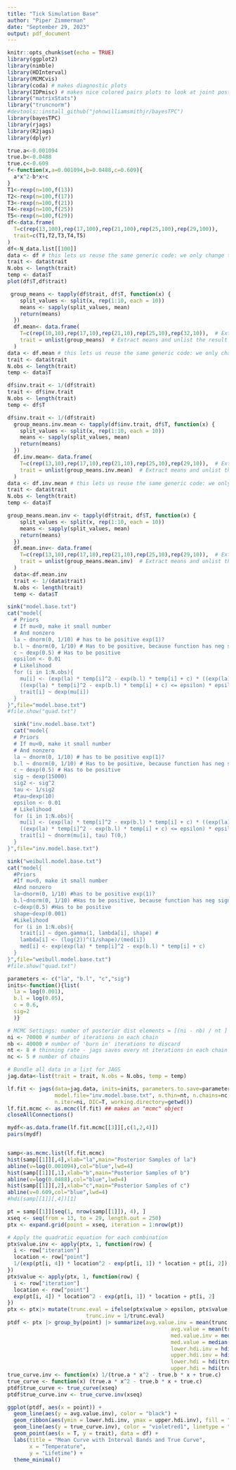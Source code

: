 ```yaml
---
title: "Tick Simulation Base"
author: "Piper Zimmerman"
date: "September 29, 2023"
output: pdf_document
---
```


```r
knitr::opts_chunk$set(echo = TRUE)
library(ggplot2)
library(nimble)
library(HDInterval)
library(MCMCvis)
library(coda) # makes diagnostic plots
library(IDPmisc) # makes nice colored pairs plots to look at joint posteriors
library("matrixStats")
library("truncnorm")
#devtools::install_github("johnwilliamsmithjr/bayesTPC")
library(bayesTPC)
library(rjags)
library(R2jags)
library(dplyr)
```

```r
true.a<-0.001094
true.b<-0.0488
true.c<-0.609
f<-function(x,a=0.001094,b=0.0488,c=0.609){
  a*x^2-b*x+c
}
T1<-rexp(n=100,f(13))
T2<-rexp(n=100,f(17))
T3<-rexp(n=100,f(21))
T4<-rexp(n=100,f(25))
T5<-rexp(n=100,f(29))
df<-data.frame(
  T=c(rep(13,100),rep(17,100),rep(21,100),rep(25,100),rep(29,100)),
  trait=c(T1,T2,T3,T4,T5)
)
df<-N_data.list[[100]]
data <- df # this lets us reuse the same generic code: we only change this first line
trait <- data$trait
N.obs <- length(trait)
temp <- data$T
plot(df$T,df$trait)
```

```r
 group_means <- tapply(df$trait, df$T, function(x) {
    split_values <- split(x, rep(1:10, each = 10))
    means <- sapply(split_values, mean)
    return(means)
  })
  df.mean<- data.frame(
    T=c(rep(10,10),rep(17,10),rep(21,10),rep(25,10),rep(32,10)),  # Extract T values as numeric
    trait = unlist(group_means)  # Extract means and unlist the result
  )
data <- df.mean # this lets us reuse the same generic code: we only change this first line
trait <- data$trait
N.obs <- length(trait)
temp <- data$T
```

```r
df$inv.trait <- 1/(df$trait)
trait <- df$inv.trait
N.obs <- length(trait)
temp <- df$T
```

```r
df$inv.trait <- 1/(df$trait)
  group_means.inv.mean <- tapply(df$inv.trait, df$T, function(x) {
    split_values <- split(x, rep(1:10, each = 10))
    means <- sapply(split_values, mean)
    return(means)
  })
  df.inv.mean<- data.frame(
    T=c(rep(13,10),rep(17,10),rep(21,10),rep(25,10),rep(29,10)),  # Extract T values as numeric
    trait = unlist(group_means.inv.mean)  # Extract means and unlist the result
  )
data <- df.inv.mean # this lets us reuse the same generic code: we only change this first line
trait <- data$trait
N.obs <- length(trait)
temp <- data$T
```

```r
group_means.mean.inv <- tapply(df$trait, df$T, function(x) {
    split_values <- split(x, rep(1:10, each = 10))
    means <- sapply(split_values, mean)
    return(means)
  })
  df.mean.inv<- data.frame(
    T=c(rep(13,10),rep(17,10),rep(21,10),rep(25,10),rep(29,10)),  # Extract T values as numeric
    trait = unlist(group_means.mean.inv)  # Extract means and unlist the result
  )
  data<-df.mean.inv
  trait <- 1/(data$trait)
  N.obs <- length(trait)
  temp <- data$T
```

```r
sink("model.base.txt")
cat("model{
  # Priors
  # If mu<0, make it small number
  # And nonzero
  la ~ dnorm(0, 1/10) # has to be positive exp(1)?
  b.l ~ dnorm(0, 1/10) # Has to be positive, because function has neg sign
  c ~ dexp(0.5) # Has to be positive
  epsilon <- 0.01
  # Likelihood
  for (i in 1:N.obs){
    mu[i] <- (exp(la) * temp[i]^2 - exp(b.l) * temp[i] + c) * ((exp(la) * temp[i]^2 - exp(b.l) * temp[i] + c) > epsilon) + 
    ((exp(la) * temp[i]^2 - exp(b.l) * temp[i] + c) <= epsilon) * epsilon
    trait[i] ~ dexp(mu[i])
  }
}",file="model.base.txt")
#file.show("quad.txt")
```

```r
  sink("inv.model.base.txt")
  cat("model{
  # Priors
  # If mu<0, make it small number
  # And nonzero
  la ~ dnorm(0, 1/10) # has to be positive exp(1)?
  b.l ~ dnorm(0, 1/10) # Has to be positive, because function has neg sign
  c ~ dexp(0.5) # Has to be positive
  sig ~ dexp(15000)
  sig2 <- sig^2
  tau <- 1/sig2
  #tau~dexp(10)
  epsilon <- 0.01
  # Likelihood
  for (i in 1:N.obs){
    mu[i] <- (exp(la) * temp[i]^2 - exp(b.l) * temp[i] + c) * ((exp(la) * temp[i]^2 - exp(b.l) * temp[i] + c) > epsilon) + 
    ((exp(la) * temp[i]^2 - exp(b.l) * temp[i] + c) <= epsilon) * epsilon
    trait[i] ~ dnorm(mu[i], tau) T(0,)
  }
}",file="inv.model.base.txt")
```

```r
sink("weibull.model.base.txt")
cat("model{
  #Priors
  #If mu<0, make it small number
  #And nonzero
  la~dnorm(0, 1/10) #has to be positive exp(1)?
  b.l~dnorm(0, 1/10) #Has to be positive, because function has neg sign
  c~dexp(0.5) #Has to be positive
  shape~dexp(0.001)
  #Likelihood
  for (i in 1:N.obs){
    trait[i] ~ dgen.gamma(1, lambda[i], shape) #
    lambda[i] <- (log(2))^(1/shape)/(med[i])
    med[i] <- exp(exp(la) * temp[i]^2 - exp(b.l) * temp[i] + c)
  }
}",file="weibull.model.base.txt")
#file.show("quad.txt")
```

```r
parameters <- c("la", "b.l", "c","sig")
inits<-function(){list(
  la = log(0.001),
  b.l = log(0.05),
  c = 0.6,
  sig=2
  )}

# MCMC Settings: number of posterior dist elements = [(ni - nb) / nt ] * nc
ni <- 70000 # number of iterations in each chain
nb <- 40000 # number of 'burn in' iterations to discard
nt <- 8 # thinning rate - jags saves every nt iterations in each chain
nc <- 5 # number of chains

# Bundle all data in a list for JAGS
jag.data<-list(trait = trait, N.obs = N.obs, temp = temp)
```

```r
lf.fit <- jags(data=jag.data, inits=inits, parameters.to.save=parameters, 
               model.file="inv.model.base.txt", n.thin=nt, n.chains=nc, n.burnin=nb, 
               n.iter=ni, DIC=T, working.directory=getwd())
lf.fit.mcmc <- as.mcmc(lf.fit) ## makes an "mcmc" object
closeAllConnections()

mydf<-as.data.frame(lf.fit.mcmc[[3]][,c(1,2,4)])
pairs(mydf)


samp<-as.mcmc.list(lf.fit.mcmc)
hist(samp[[1]][,4],xlab="la",main="Posterior Samples of la")
abline(v=log(0.001094),col="blue",lwd=4)
hist(samp[[1]][,1],xlab="b",main="Posterior Samples of b")
abline(v=log(0.0488),col="blue",lwd=4)
hist(samp[[1]][,2],xlab="c",main="Posterior Samples of c")
abline(v=0.609,col="blue",lwd=4)
#hdi(samp[[1]][,4])[1]
```

```r
pt = samp[[1]][seq(1, nrow(samp[[1]]), 4), ]
xseq <- seq(from = 13, to = 29, length.out = 250)
ptx <- expand.grid(point = xseq, iteration = 1:nrow(pt))

# Apply the quadratic equation for each combination
ptx$value.inv <- apply(ptx, 1, function(row) {
  i <- row["iteration"]
  location <- row["point"]
  1/(exp(pt[i, 4]) * location^2 - exp(pt[i, 1]) * location + pt[i, 2])
})
ptx$value <- apply(ptx, 1, function(row) {
  i <- row["iteration"]
  location <- row["point"]
  exp(pt[i, 4]) * location^2 - exp(pt[i, 1]) * location + pt[i, 2]
})
ptx <- ptx|> mutate(trunc.eval = ifelse(ptx$value > epsilon, ptx$value, epsilon), 
                         trunc.inv = 1/trunc.eval)
ptdf <- ptx |> group_by(point) |> summarize(avg.value.inv = mean(trunc.inv), 
                                                    avg.value = mean(trunc.eval), 
                                                    med.value.inv = median(trunc.inv), 
                                                    med.value = median(trunc.eval), 
                                                    lower.hdi.inv = hdi(trunc.inv)[1], 
                                                    upper.hdi.inv = hdi(trunc.inv)[2], 
                                                    lower.hdi = hdi(trunc.eval)[1], 
                                                    upper.hdi = hdi(trunc.eval)[2])
true_curve.inv <- function(x) 1/(true.a * x^2 - true.b * x + true.c)
true_curve <- function(x) (true.a * x^2 - true.b * x + true.c)
ptdf$true_curve <- true_curve(xseq)
ptdf$true_curve.inv <- true_curve.inv(xseq)

ggplot(ptdf, aes(x = point)) +
  geom_line(aes(y = avg.value.inv), color = "black") +
  geom_ribbon(aes(ymin = lower.hdi.inv, ymax = upper.hdi.inv), fill = "darkslategray2", alpha = 0.3) +
  geom_line(aes(y = true_curve.inv), color = "violetred1", linetype = "dashed") +
  geom_point(aes(x = T, y = trait), data = df) +
  labs(title = "Mean Curve with Interval Bands and True Curve", 
       x = "Temperature", 
       y = "Lifetime") +
  theme_minimal()
```

